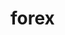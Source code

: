 # forex


<ul className="grid grid-cols-1 md:grid-cols-2 lg:grid-cols-3 xl:grid-cols-4 gap-4 -ml-6">
<ReferenceCard
    title="load"
    description="Forex Intraday Price."
    url="/v4/platform/reference/forex/load"
    command="true"
/>
<ReferenceCard
    title="pairs"
    description="Forex Available Pairs."
    url="/v4/platform/reference/forex/pairs"
    command="true"
/>
</ul>
